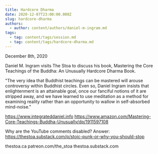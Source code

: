 ```yaml
---
title: Hardcore Dharma
date: 2020-12-07T23:00:00.000Z
slug: hardcore-dharma
authors:
  - author: content/authors/daniel-m-ingram.md
tags:
  - tag: content/tags/session.md
  - tag: content/tags/hardcore-dharma.md
---
```


December 8th, 2020

Daniel M. Ingram visits The Stoa to discuss his book, Mastering the Core Teachings of the Buddha: An Unusually Hardcore Dharma Book.

"The very idea that Buddhist teachings can be mastered will arouse controversy within Buddhist circles. Even so, Daniel Ingram insists that enlightenment is an attainable goal, once our fanciful notions of it are stripped away, and we have learned to use meditation as a method for examining reality rather than an opportunity to wallow in self-absorbed mind-noise."

https://www.integrateddaniel.info
https://www.amazon.com/Mastering-Core-Teachings-Buddha-Unusually/dp/1911597108

Why are the YouTube comments disabled? Answer: https://thestoa.substack.com/p/stoic-punk-or-why-you-should-stop

thestoa.ca
patreon.com/the_stoa
thestoa.substack.com
